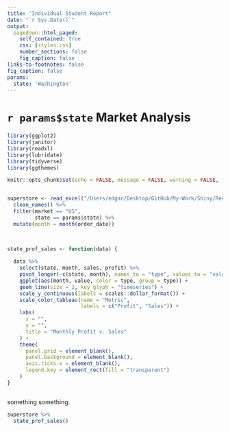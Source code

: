 ```yaml
---
title: "Individual Student Report"
date: "`r Sys.Date()`"
output:
  pagedown::html_paged:
    self_contained: true
    css: [styles.css]
    number_sections: false
    fig_caption: false
links-to-footnotes: false
fig_caption: false
params:
  state: 'Washington'
---
```


# `r params$state` Market Analysis

```r
library(ggplot2)
library(janitor)
library(readxl)
library(lubridate)
library(tidyverse)
library(ggthemes)

knitr::opts_chunk$set(echo = FALSE, message = FALSE, warning = FALSE, fig.show = TRUE)


superstore <- read_excel("/Users/edgar/Desktop/GitHub/My-Work/Shiny/Rendering Reports/data/Global Superstore.xls") %>%
  clean_names() %>% 
  filter(market == "US",
         state == params$state) %>% 
  mutate(month = month(order_date))


 
state_prof_sales <- function(data) {
  
  data %>% 
    select(state, month, sales, profit) %>% 
    pivot_longer(-c(state, month), names_to = "type", values_to = "value") %>% 
    ggplot(aes(month, value, color = type, group = type)) +
    geom_line(size = 2, key_glyph = "timeseries") +
    scale_y_continuous(labels = scales::dollar_format()) +
    scale_color_tableau(name = "Metric",
                        labels = c("Profit", "Sales")) +
    labs(
      x = "",
      y = "",
      title = "Monthly Profit v. Sales"
    ) +
    theme(
      panel.grid = element_blank(),
      panel.background = element_blank(),
      axis.ticks.x = element_blank(),
      legend.key = element_rect(fill = "transparent")
    )
}



```



something something.


```r
superstore %>% 
  state_prof_sales()
```

